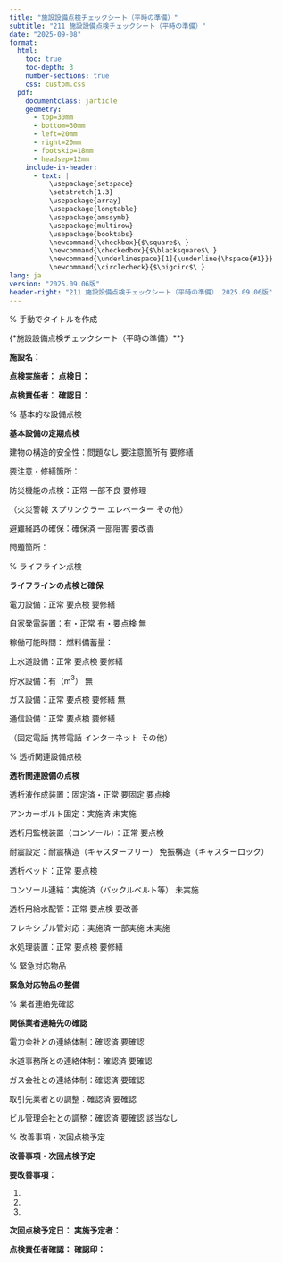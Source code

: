```yaml
---
title: "施設設備点検チェックシート（平時の準備）"
subtitle: "211 施設設備点検チェックシート（平時の準備）"
date: "2025-09-08"
format: 
  html:
    toc: true
    toc-depth: 3
    number-sections: true
    css: custom.css
  pdf:
    documentclass: jarticle
    geometry: 
      - top=30mm
      - bottom=30mm  
      - left=20mm
      - right=20mm
      - footskip=18mm
      - headsep=12mm
    include-in-header:
      - text: |
          \usepackage{setspace}
          \setstretch{1.3}
          \usepackage{array}
          \usepackage{longtable}
          \usepackage{amssymb}
          \usepackage{multirow}
          \usepackage{booktabs}
          \newcommand{\checkbox}{$\square$\ }
          \newcommand{\checkedbox}{$\blacksquare$\ }
          \newcommand{\underlinespace}[1]{\underline{\hspace{#1}}}
          \newcommand{\circlecheck}{$\bigcirc$\ }
lang: ja
version: "2025.09.06版"
header-right: "211 施設設備点検チェックシート（平時の準備） 2025.09.06版"
---
```


% 手動でタイトルを作成

{\Large**施設設備点検チェックシート（平時の準備）**}



**施設名：** \underlinespace{8cm}



**点検実施者：** \underlinespace{4cm}      **点検日：** \underlinespace{3cm}



**点検責任者：** \underlinespace{4cm}      **確認日：** \underlinespace{3cm}



% 基本的な設備点検

**\large 基本設備の定期点検**




\checkbox 建物の構造的安全性：\checkbox 問題なし      \checkbox 要注意箇所有      \checkbox 要修繕



要注意・修繕箇所：\underlinespace{10cm}



\checkbox 防災機能の点検：\checkbox 正常      \checkbox 一部不良      \checkbox 要修理



（\checkbox 火災警報      \checkbox スプリンクラー      \checkbox エレベーター      \checkbox その他）



\checkbox 避難経路の確保：\checkbox 確保済      \checkbox 一部阻害      \checkbox 要改善



問題箇所：\underlinespace{10cm}



% ライフライン点検

**\large ライフラインの点検と確保**




\checkbox 電力設備：\checkbox 正常      \checkbox 要点検      \checkbox 要修繕



\checkbox 自家発電装置：\checkbox 有・正常      \checkbox 有・要点検      \checkbox 無



稼働可能時間：\underlinespace{3cm}      燃料備蓄量：\underlinespace{3cm}



\checkbox 上水道設備：\checkbox 正常      \checkbox 要点検      \checkbox 要修繕



\checkbox 貯水設備：\checkbox 有（\underlinespace{2cm}m$^3$）      \checkbox 無



\checkbox ガス設備：\checkbox 正常      \checkbox 要点検      \checkbox 要修繕      \checkbox 無



\checkbox 通信設備：\checkbox 正常      \checkbox 要点検      \checkbox 要修繕



（\checkbox 固定電話      \checkbox 携帯電話      \checkbox インターネット      \checkbox その他）



% 透析関連設備点検

**\large 透析関連設備の点検**




\checkbox 透析液作成装置：\checkbox 固定済・正常      \checkbox 要固定      \checkbox 要点検



アンカーボルト固定：\checkbox 実施済      \checkbox 未実施



\checkbox 透析用監視装置（コンソール）：\checkbox 正常      \checkbox 要点検



耐震設定：\checkbox 耐震構造（キャスターフリー）      \checkbox 免振構造（キャスターロック）



\checkbox 透析ベッド：\checkbox 正常      \checkbox 要点検



コンソール連結：\checkbox 実施済（バックルベルト等）      \checkbox 未実施



\checkbox 透析用給水配管：\checkbox 正常      \checkbox 要点検      \checkbox 要改善



フレキシブル管対応：\checkbox 実施済      \checkbox 一部実施      \checkbox 未実施



\checkbox 水処理装置：\checkbox 正常      \checkbox 要点検      \checkbox 要修繕



% 緊急対応物品

**\large 緊急対応物品の整備**




\begin{longtable}{|p{4cm}|p{2cm}|p{2cm}|p{3cm}|}
\hline
**物品名** & **配置場所** & **動作確認** & **備考** \\
\hline
停電用懐中電灯 & \checkbox 配置済 & \checkbox 良好 & \\[0.5cm]
\hline
携帯テレビ・ラジオ & \checkbox 配置済 & \checkbox 良好 & \\[0.5cm]
\hline
患者誘導用ハンドマイク & \checkbox 配置済 & \checkbox 良好 & \\[0.5cm]
\hline
救急処置物品 & \checkbox 配置済 & \checkbox 良好 & \\[0.5cm]
\hline
救急カート & \checkbox 配置済 & \checkbox 良好 & \\[0.5cm]
\hline
AED & \checkbox 配置済 & \checkbox 良好 & \\[0.5cm]
\hline
血圧計 & \checkbox 配置済 & \checkbox 良好 & \\[0.5cm]
\hline
\end{longtable}



% 業者連絡先確認

**\large 関係業者連絡先の確認**




\checkbox 電力会社との連絡体制：\checkbox 確認済      \checkbox 要確認



\checkbox 水道事務所との連絡体制：\checkbox 確認済      \checkbox 要確認



\checkbox ガス会社との連絡体制：\checkbox 確認済      \checkbox 要確認



\checkbox 取引先業者との調整：\checkbox 確認済      \checkbox 要確認



\checkbox ビル管理会社との調整：\checkbox 確認済      \checkbox 要確認      \checkbox 該当なし



% 改善事項・次回点検予定

**\large 改善事項・次回点検予定**




**要改善事項：**



1. \underlinespace{12cm}



2. \underlinespace{12cm}



3. \underlinespace{12cm}



**次回点検予定日：** \underlinespace{4cm}      **実施予定者：** \underlinespace{4cm}



**点検責任者確認：** \underlinespace{4cm}      **確認印：** \underlinespace{3cm}